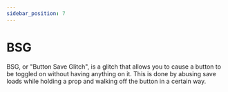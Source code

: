 ```yaml
---
sidebar_position: 7
---
```


# BSG

BSG, or "Button Save Glitch", is a glitch that allows you to cause a button to be toggled on without having anything on it.
This is done by abusing save loads while holding a prop and walking off the button in a certain way.
